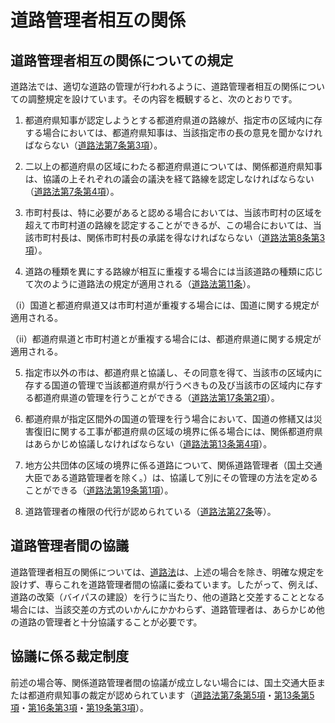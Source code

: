 

# 道路管理者相互の関係



## 道路管理者相互の関係についての規定



道路法では、適切な道路の管理が行われるように、道路管理者相互の関係についての調整規定を設けています。その内容を概観すると、次のとおりです。


1. 都道府県知事が認定しようとする都道府県道の路線が、指定市の区域内に存する場合においては、都道府県知事は、当該指定市の長の意見を聞かなければならない（[道路法第7条第3項](https://elaws.e-gov.go.jp/document?lawid=327AC1000000180#Mp-At_7)）。



2. 二以上の都道府県の区域にわたる都道府県道については、関係都道府県知事は、協議の上それぞれの議会の議決を経て路線を認定しなければならない（[道路法第7条第4項](https://elaws.e-gov.go.jp/document?lawid=327AC1000000180#Mp-At_7)）。



3. 市町村長は、特に必要があると認める場合においては、当該市町村の区域を超えて市町村道の路線を認定することができるが、この場合においては、当該市町村長は、関係市町村長の承諾を得なければならない（[道路法第8条第3項](https://elaws.e-gov.go.jp/document?lawid=327AC1000000180#Mp-At_8)）。



4. 道路の種類を異にする路線が相互に重複する場合には当該道路の種類に応じて次のように道路法の規定が適用される（[道路法第11条](https://elaws.e-gov.go.jp/document?lawid=327AC1000000180#Mp-At_11)）。



（i）国道と都道府県道又は市町村道が重複する場合には、国道に関する規定が適用される。



（ii）都道府県道と市町村道とが重複する場合には、都道府県道に関する規定が適用される。



5. 指定市以外の市は、都道府県と協議し、その同意を得て、当該市の区域内に存する国道の管理で当該都道府県が行うべきもの及び当該市の区域内に存する都道府県道の管理を行うことができる（[道路法第17条第2項](https://elaws.e-gov.go.jp/document?lawid=327AC1000000180#Mp-At_17)）。



6. 都道府県が指定区間外の国道の管理を行う場合において、国道の修繕又は災害復旧に関する工事が都道府県の区域の境界に係る場合には、関係都道府県はあらかじめ協議しなければならない（[道路法第13条第4項](https://elaws.e-gov.go.jp/document?lawid=327AC1000000180#Mp-At_13)）。



7. 地方公共団体の区域の境界に係る道路について、関係道路管理者（国土交通大臣である道路管理者を除く。）は、協議して別にその管理の方法を定めることができる（[道路法第19条第1項](https://elaws.e-gov.go.jp/document?lawid=327AC1000000180#Mp-At_19)）。



8. 道路管理者の権限の代行が認められている（[道路法第27条](https://elaws.e-gov.go.jp/document?lawid=327AC1000000180#Mp-At_27)等）。



## 道路管理者間の協議



道路管理者相互の関係については、[道路法](https://elaws.e-gov.go.jp/document?lawid=327AC1000000180)は、上述の場合を除き、明確な規定を設けず、専らこれを道路管理者間の協議に委ねています。したがって、例えば、道路の改築（バイパスの建設）を行うに当たり、他の道路と交差することとなる場合には、当該交差の方式のいかんにかかわらず、道路管理者は、あらかじめ他の道路の管理者と十分協議することが必要です。


## 協議に係る裁定制度



前述の場合等、関係道路管理者間の協議が成立しない場合には、国土交通大臣または都道府県知事の裁定が認められています（[道路法第7条第5項](https://elaws.e-gov.go.jp/document?lawid=327AC1000000180#Mp-At_7)・[第13条第5項](https://elaws.e-gov.go.jp/document?lawid=327AC1000000180#Mp-At_13)・[第16条第3項](https://elaws.e-gov.go.jp/document?lawid=327AC1000000180#Mp-At_16)・[第19条第3項](https://elaws.e-gov.go.jp/document?lawid=327AC1000000180#Mp-At_19)）。